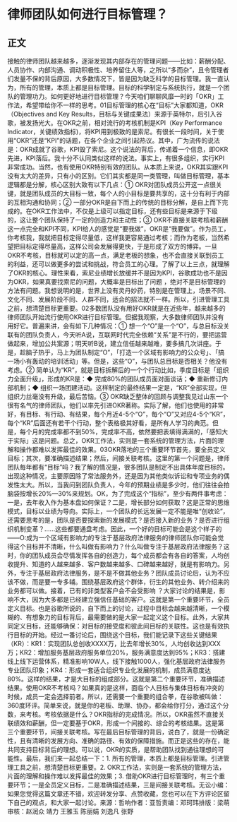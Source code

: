 # 律师团队如何进行目标管理？
## 正文
接触的律师团队越来越多，逐渐发现其内部存在的管理问题——比如：薪酬分配、人员协作、内部沟通、调动积极性、培养留住人等，之所以“多而杂”，且令管理者们发量不保的背后原因，大多数情况下，皆是因为缺乏科学的目标管理。我一直认为，所有的管理，本质上都是目标管理。目标的科学制定与系统执行，就是一个团队的管理功力。如何更好地进行目标管理？今天咱们聊聊风靡一时的「OKR」工作法，希望带给你不一样的思考。01目标管理的核心在“目标”大家都知道，OKR（Objectives and Key Results，目标与关键成果法）来源于英特尔，后引入谷歌，被发扬光大。在OKR之前，相对流行的考核机制是KPI（Key Performance Indicator，关键绩效指标)，将KPI用到极致的是索尼。有很长一段时间，关于使用“OKR”还是“KPI”的话题，在各个企业之间引起热议。其中，广为流传的说法是：OKR成就了谷歌，KPI毁了索尼。这个说法的背后，传递着一个信息，即OKR先进，KPI落后。我十分不认同类似这样的说法。事实上，有很多组织，实行KPI非常成功。当然，也有使用OKR特别有效的团队。从本质上来说，OKR其实跟KPI没有太大的差异，只有小的区别。它们其实都是同一类管理，叫做目标管理，基本逻辑都是分解，核心区别大致有以下几点：① OKR对团队成员公开这一点很关键，就是团队成员的大目标一致，每个人的小目标是要共享的，这十分有利于内部的互相沟通和协同；② 一部分OKR是自下而上的传统的目标分解，是自上而下完成的。在OKR工作法中，不仅是上级可以指定目标，还有些目标是来源于下级的，这让整个团队保持了一定的创造力和主动性；③ OKR不直接关联考核和薪酬这一点完全和KPI不同，KPI给人的感觉是“要我做”，OKR是“我要做”。作为员工，你考核我，我就把目标定得尽量低，这样我更容易通过考核；而作为老板，当然希望把目标定得尽量高，这样公司会发展得更快，于是形成了双方的博弈。一旦OKR不考核，目标就可以定的高一点，满足老板的想象，也不会直接关联到员工的利益，还可以做更多的尝试和挑战，符合员工的心理。了解了以上三点，就理解了OKR的核心。理性来看，索尼业绩增长放缓并不是因为KPI，谷歌成功也不是因为OKR，如果真要找索尼的问题，大概率是目标出了问题 ，绝对不是目标管理的方法有问题。我想说明的是，世界上没有灵丹妙药，特别是在管理上，场景不同、文化不同、发展阶段不同、人群不同，适合的招法就不一样。所以，引进管理工具之前，想清楚目标更重要。02多数团队没有用好OKR就是在近些年，越来越多的律师团队开始流行使用OKR进行目标管理。但据我观察，大多数律师团队并没有用好它。普遍来讲，会有如下几种情况：① 想一个“O”是一个“O”，与总目标没关联有的团队负责人，今天听A说，互联网时代完全依赖“关系”是不行的，要把运营做起来，增加公共案源；明天听B说，建立信任越来越难，要多搞几次讲座。于是，趁脑子热乎，马上为团队制定“O”，「打造一个区域有影响力的公众号」、「搞一场小有轰动的培训活动」等。但是，这些“O”，与团队总目标是否相关？他没有考虑。② 简单认为“KR”，就是目标拆解后的一个个行动比如，季度目标是「组织力全面升级」，形成的KR是：◆  完成80%的团队成员面对面谈话；◆  重新修订内部机制；◆  组织一场团建活动。这样制定的最终结果一定是，“KR”全部实现，但组织力丝毫没有升级，最后苦恼。③ OKR缺乏整体的回顾与调整我见过山东一个很有名气的律师团队，他们以率先引进OKR著称。实际了解，他们也使用的非常好，有目标、有行动、有结果，每个月近4-5个“O”，每个“O”又对应4-5个“KR”，每个“KR”后面还有若干个行动，整个表格极其好看，是所有人学习的典范。但是，每个月的完成率都不到50%，完成率不高，依然要把表填得满满的，「感知大于实际」这是问题。总之，OKR工作法，实则是一套系统的管理方法，片面的理解和操作都难以发挥最佳的效果。03OKR落地的三个重要环节首先，要全员定义目标；其次，要准确描述结果；然后，间接关联考核。这里的第一个问题是，律师团队每年都有“目标”吗？我了解的情况是，很多团队是制定不出具体年度目标的。出现这种情况，主要原因除了常法服务外，还是因为其他类似诉讼和专项业务的偶发性太大。所以，当我问到团队负责人，今年的预期业绩是多少时，他们往往会拍脑袋按增长20%—30%来规划。OK，为了完成这个“指标”，至少有两件事考虑：一是，去年收入作为基本盘如何保证？二是，增长部分如何获取？这是正常的思维模式，目标以业绩为导向。实际上，一个团队的长远发展一定不能是唯“创收论”，还需要思考的是，团队是否要探索新的发展模式？是否接入新的业务？是否进行组织机制变革？......这些都要通盘考虑。因此，一个好的目标可能会是这个样子的——O:成为一个区域有影响力的专注于基层政府法律服务的律师团队你可能会觉得这个目标并不清晰，什么叫做有影响力？什么叫做专注于基层政府法律服务？这时，你的团队成员会尽情发挥各自的创造力，每个成员都会有各自的答案，人均创收提升、知道的人越来越多、客户数越来越多、口碑越来越好，就是有影响力。另外，专注于基层政府法律服务，是不是不做其他业务？团队成员讨论后，认为不应该不做，而是要一专多辅。围绕基层政府这个群体，衍生的其他业务、转介绍来的业务都可以做。接着，已有的非类型客户会不会受影响 ？大家讨论的结果是，影响不大，因为大多都是已经建立强信任基础的客户。这就是第一个重要环节，全员定义目标。也是谷歌所说的，自下而上的讨论，过程中目标会越来越清晰，一个模糊的、有想象力的目标背后，最需要做的是大家一起定义这个目标。此外，大家共同定义目标，还能够确保：对目标的接受度和彼此间目标的关联性。这也是有效执行目标的开始。经过一番讨论后，围绕这个目标，我们能记录下这些关键结果（KR）：KR1：实现团队总创收XXXX万，比去年增长30%，人均创收达到XXX万；KR2：增加服务基层政府服务单位20%，服务满意度达到95%；KR3：搭建线上线下运营体系，精准影响10W人，线下接触1000人，强化基层政府法律服务专业团队印象；KR4：形成一套适合组织专业化发展的机制，成员满意度达80%。这样的结果，才是大目标的组成部分。这就是第二个重要环节，准确描述结果。使用OKR不考核吗？如果真的是这样，面临个人目标与集体目标有冲突的时候，成员一定会选择前者。所以，还需要一个重要的组合拳，在谷歌被叫做：360度环评。简单来说，就是你的老板、助理、协办，都会给你打分，通过这个分数，来考核。考核依据是什么？OKR指标的完成情况。所以，OKR虽然不直接关联绩效和薪酬，但一定要基于OKR，形成一个间接的、综合的考核结果。这是第三个重要环节，间接关联考核。写在最后目标管理的背后，说白了，就是一份确定性，且有清晰的发展方向、准确的路径、有效的保障措施。而正是这些的存在，能共同支持目标背后的理想。可以说，OKR的实质，是帮助团队找到通往理想的可能性。最后，我们来一起总结一下：1. 所有的管理，本质上都是目标管理。引进管理工具之前，想清楚目标更重要。2. OKR工作法，实则是一套系统的管理方法，片面的理解和操作难以发挥最佳的效果；3. 借助OKR进行目标管理时，有三个重要环节；一是全员定义目标，二是准确描述结果，三是间接关联考核。无讼小编：如果您觉得这篇文章还不错，欢迎转发分享、点赞收藏，您也可以在下方评论区留下自己的观点，和大家一起讨论。来源：哲响作者：亚哲责编：邓珂玮排版：梁萌审核：赵润众 靖力 王雅玉 陈丽娟 刘逸凡 张野